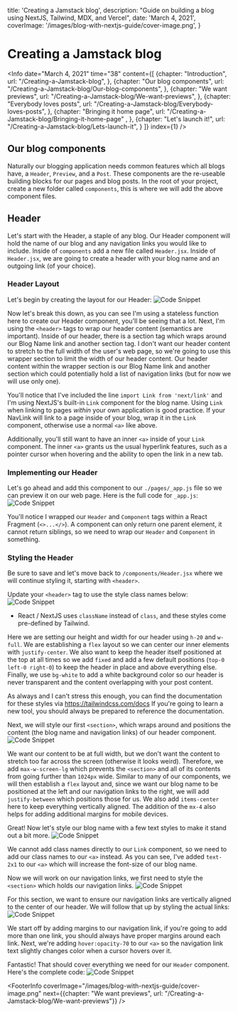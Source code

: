 

  title: 'Creating a Jamstack blog',
  description: "Guide on building a blog using NextJS, Tailwind, MDX, and Vercel",
  date: 'March 4, 2021',
  coverImage: '/images/blog-with-nextjs-guide/cover-image.png',
}


# Creating a Jamstack blog

<Info 
  date="March 4, 2021" 
  time="38" 
  content={[
    {chapter: "Introduction",
      url: "/Creating-a-Jamstack-blog",
    },
    {chapter: "Our blog components",
      url: "/Creating-a-Jamstack-blog/Our-blog-components",
    },
    {chapter: "We want previews", 
      url: "/Creating-a-Jamstack-blog/We-want-previews",
    },
    {chapter: "Everybody loves posts", 
      url: "/Creating-a-Jamstack-blog/Everybody-loves-posts",
    },
    {chapter: "Bringing it home page",
      url: "/Creating-a-Jamstack-blog/Bringing-it-home-page" ,
    },
    {chapter: "Let's launch it!", 
      url: "/Creating-a-Jamstack-blog/Lets-launch-it",
    }
  ]}
  index={1}
/>


<ScrollToTop />

## Our blog components
Naturally our blogging application needs common features which all blogs have, a `Header`, `Preview`, and a `Post`.
These components are the re-useable building blocks for our pages and blog posts. In the root of your project, create a new folder called `components`, this is where we will add the above component files. 

## Header 
Let's start with the Header, a staple of any blog. Our Header component will hold the name of our blog and any navigation links you would like to include.
Inside of `components` add a new file called `Header.jsx`.
Inside of `Header.jsx`, we are going to create a header with your blog name and an outgoing link (of your choice).

### Header Layout

Let's begin by creating the layout for our Header:
![Code Snippet](/images/blog-with-nextjs-guide/1.svg)

<Show label="Code" content={1} data={data}/>

Now let's break this down, as you can see I'm using a stateless function here to create our Header component, you'll be seeing that a lot. Next, I'm using the `<header>` tags to wrap our header content (semantics are important). Inside of our header, there is a section tag which wraps around our Blog Name link and another section tag. 
I don't want our header content to stretch to the full width of the user's web page, so we're going to use this wrapper section to limit the width of our header content. Our header content within the wrapper section is our Blog Name link and another section which could potentially hold a list of navigation links (but for now we will use only one). 

You'll notice that I've included the line `import Link from 'next/link'` and I'm using NextJS's built-in `Link` component for the blog name. Using `Link` when linking to pages *within* your own application is good practice. If your NavLink will link to a page inside of your blog, wrap it in the `Link` component, otherwise use a normal `<a>` like above. 

Additionally, you'll still want to have an inner `<a>` inside of your `Link` component. The inner `<a>` grants us the usual hyperlink features, such as a pointer cursor when hovering and the ability to open the link in a new tab. 

### Implementing our Header
Let's go ahead and add this component to our `./pages/_app.js` file so we can preview it on our web page. Here is the full code for `_app.js`: 
![Code Snippet](/images/blog-with-nextjs-guide/2.svg)

<Show label="Code" content={2} data={data} />

You'll notice I wrapped our `Header` and `Component` tags within a React Fragment (`<>...</>`). A component can only return one parent element, it cannot return siblings, so we need to wrap our `Header` and `Component` in something. 

### Styling the Header
Be sure to save and let's move back to `/components/Header.jsx` where we will continue styling it, starting with `<header>`. 

Update your `<header>` tag to use the style class names below:
![Code Snippet](/images/blog-with-nextjs-guide/3.svg)

<Show label="Code" content={3} data={data} />

* React / NextJS uses `className` instead of `class`, and these styles come pre-defined by Tailwind.

Here we are setting our height and width for our header using `h-20` and `w-full`. We are establishing a `flex` layout so we can center our inner elements with `justify-center`. We also want to keep the header itself positioned at the top at all times so we add `fixed` and add a few default positions (`top-0 left-0 right-0`) to keep the header in place and above everything else. Finally, we use `bg-white` to add a white background color so our header is never transparent and the content overlapping with your post content.

As always and I can't stress this enough, you can find the documentation for these styles via https://tailwindcss.com/docs
If you're going to learn a new tool, you should always be prepared to reference the documentation.

Next, we will style our first `<section>`, which wraps around and positions the content (the blog name and navigation links) of our header component.
![Code Snippet](/images/blog-with-nextjs-guide/4.svg)

<Show label="Code" content={4} data={data} />

We want our content to be at full width, but we don't want the content to stretch too far across the screen (otherwise it looks weird). Therefore, we add `max-w-screen-lg` which prevents the `<section>` and all of its contents from going further than `1024px` wide. Similar to many of our components, we will then establish a `flex` layout and, since we want our blog name to be positioned at the left and our navigation links to the right, we will add `justify-between` which positions those for us. We also add `items-center` here to keep everything vertically aligned. The addition of the `mx-4` also helps for adding additional margins for mobile devices. 

Great! Now let's style our blog name with a few text styles to make it stand out a bit more.
![Code Snippet](/images/blog-with-nextjs-guide/5.svg)

<Show label="Code" content={5} data={data} />

We cannot add class names directly to our `Link` component, so we need to add our class names to our `<a>` instead. As you can see, I've added `text-2x1` to our `<a>` which will increase the font-size of our blog name. 

Now we will work on our navigation links, we first need to style the `<section>` which holds our navigation links. 
![Code Snippet](/images/blog-with-nextjs-guide/6.svg)

<Show label="Code" content={6} data={data} />

For this section, we want to ensure our navigation links are vertically aligned to the center of our header. We will follow that up by styling the actual links:
![Code Snippet](/images/blog-with-nextjs-guide/7.svg)

<Show label="Code" content={7} data={data} />

We start off by adding margins to our navigation link, if you're going to add more than one link, you should always have proper margins around each link. Next, we're adding `hover:opacity-70` to our `<a>` so the navigation link text slightly changes color when a cursor hovers over it. 

Fantastic! That should cover everything we need for our `Header` component. Here's the complete code:
![Code Snippet](/images/blog-with-nextjs-guide/8.svg)

<Show label="Code" content={8} data={data} />

<FooterInfo 
  coverImage="/images/blog-with-nextjs-guide/cover-image.png" 
  next={{chapter: "We want previews", url: "/Creating-a-Jamstack-blog/We-want-previews"}} 
/>